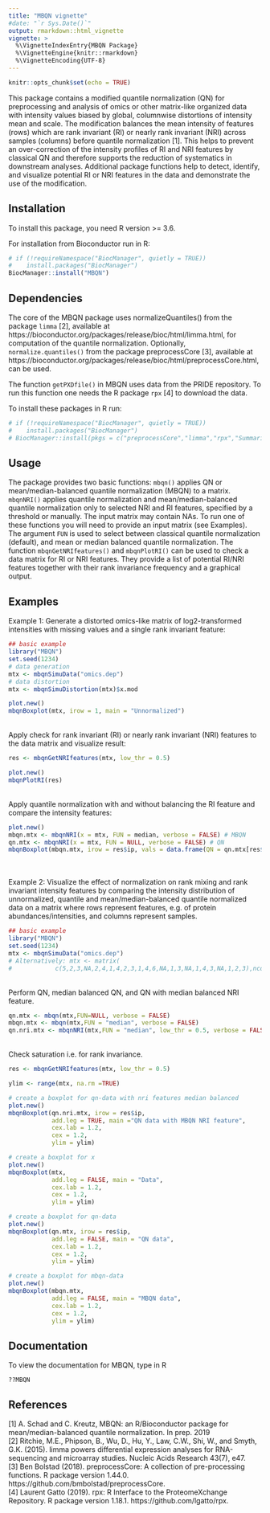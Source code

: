 ```yaml
---
title: "MBQN vignette"
#date: "`r Sys.Date()`"
output: rmarkdown::html_vignette
vignette: >
  %\VignetteIndexEntry{MBQN Package}
  %\VignetteEngine{knitr::rmarkdown}
  %\VignetteEncoding{UTF-8}
---
```



```r
knitr::opts_chunk$set(echo = TRUE)
```

This package contains a modified quantile normalization (QN) for preprocessing and analysis of omics or other matrix-like organized data with intensity values biased by global, columnwise distortions of intensity mean and scale. The modification balances the mean intensity of features (rows) which are rank invariant (RI) or nearly rank invariant (NRI) across samples (columns) before quantile normalization [1]. This helps to prevent an over-correction of the intensity profiles of RI and NRI features by classical QN and therefore supports the reduction of systematics in downstream analyses. Additional package functions help to detect, identify, and visualize potential RI or NRI features in the data and demonstrate the use of the modification.

## Installation
To install this package, you need R version >= 3.6.

For installation from Bioconductor run in R:

```r
# if (!requireNamespace("BiocManager", quietly = TRUE))
#    install.packages("BiocManager")
BiocManager::install("MBQN")
```

## Dependencies
The core of the MBQN package uses normalizeQuantiles() from the package `limma` [2], available at https://bioconductor.org/packages/release/bioc/html/limma.html, for computation of the quantile normalization. Optionally, `normalize.quantiles()` from the package preprocessCore [3], available at https://bioconductor.org/packages/release/bioc/html/preprocessCore.html, can be used. 

The function `getPXDfile()` in MBQN uses data from the PRIDE repository. To run this function one needs the R package `rpx` [4] to download the data. 

To install these packages in R run: 

```r
# if (!requireNamespace("BiocManager", quietly = TRUE))
#    install.packages("BiocManager")
# BiocManager::install(pkgs = c("preprocessCore","limma","rpx","SummarizedExperiment"))
```


## Usage
The package provides two basic functions: `mbqn()` applies QN or mean/median-balanced quantile
normalization (MBQN) to a matrix. 
`mbqnNRI()` applies quantile normalization and mean/median-balanced quantile 
normalization only to selected NRI and RI features, specified by a threshold or manually. 
The input matrix may contain NAs. To run one of these functions you will need to provide an
input matrix (see Examples). The argument `FUN` is used to select between classical quantile
normalization (default), and mean or median balanced quantile normalization. The function
`mbqnGetNRIfeatures()` and `mbqnPlotRI()` can be used to check a data matrix for RI or NRI 
features. They provide a list of potential RI/NRI features together 
with their rank invariance frequency and a graphical output. 

## Examples
Example 1: Generate a distorted omics-like matrix of log2-transformed 
intensities with missing values and a single rank invariant feature:
```r
## basic example
library("MBQN")
set.seed(1234)
# data generation 
mtx <- mbqnSimuData("omics.dep")
# data distortion
mtx <- mbqnSimuDistortion(mtx)$x.mod
```
```r
plot.new()
mbqnBoxplot(mtx, irow = 1, main = "Unnormalized")
```
<br />
Apply check for rank invariant (RI) or nearly rank invariant (NRI) features to 
the data matrix and visualize result:
```r
res <- mbqnGetNRIfeatures(mtx, low_thr = 0.5)
```
```r
plot.new()
mbqnPlotRI(res)
```
<br />
Apply quantile normalization with and without balancing the RI feature and 
compare the intensity features: 
```r
plot.new()
mbqn.mtx <- mbqnNRI(x = mtx, FUN = median, verbose = FALSE) # MBQN
qn.mtx <- mbqnNRI(x = mtx, FUN = NULL, verbose = FALSE) # QN
mbqnBoxplot(mbqn.mtx, irow = res$ip, vals = data.frame(QN = qn.mtx[res$ip,]), main = "Normalized")
```

<br /><br />
Example 2: Visualize  the effect of normalization on
rank mixing and rank invariant intensity features by comparing the intensity distribution of unnormalized, quantile and mean/median-balanced quantile normalized data on a matrix where rows represent features, e.g. of protein
abundances/intensities, and columns represent samples. 

```r
## basic example
library("MBQN")
set.seed(1234)
mtx <- mbqnSimuData("omics.dep") 
# Alternatively: mtx <- matrix(
#            c(5,2,3,NA,2,4,1,4,2,3,1,4,6,NA,1,3,NA,1,4,3,NA,1,2,3),ncol=4)
```
<br />
Perform QN, median balanced QN, and QN with median balanced NRI feature.
```r
qn.mtx <- mbqn(mtx,FUN=NULL, verbose = FALSE)
mbqn.mtx <- mbqn(mtx,FUN = "median", verbose = FALSE)
qn.nri.mtx <- mbqnNRI(mtx,FUN = "median", low_thr = 0.5, verbose = FALSE)
```
<br />
Check saturation i.e. for rank invariance.
```r
res <- mbqnGetNRIfeatures(mtx, low_thr = 0.5)

ylim <- range(mtx, na.rm =TRUE)
```
```r
# create a boxplot for qn-data with nri features median balanced
plot.new()
mbqnBoxplot(qn.nri.mtx, irow = res$ip,
            add.leg = TRUE, main ="QN data with MBQN NRI feature",
            cex.lab = 1.2,
            cex = 1.2,
            ylim = ylim)
```
```r
# create a boxplot for x
plot.new()
mbqnBoxplot(mtx,
            add.leg = FALSE, main = "Data",
            cex.lab = 1.2,
            cex = 1.2,
            ylim = ylim)
```
```r
# create a boxplot for qn-data
plot.new()
mbqnBoxplot(qn.mtx, irow = res$ip,
            add.leg = FALSE, main = "QN data",
            cex.lab = 1.2,
            cex = 1.2,
            ylim = ylim)
```
```r
# create a boxplot for mbqn-data
plot.new()
mbqnBoxplot(mbqn.mtx,
            add.leg = FALSE, main = "MBQN data",
            cex.lab = 1.2,
            cex = 1.2,
            ylim = ylim)
```

## Documentation
To view the documentation for MBQN, type in R
```
??MBQN
```

## References
[1] A. Schad and C. Kreutz, MBQN: an R/Bioconductor package for 
mean/median-balanced quantile normalization. In prep. 2019 <br/>
[2] Ritchie, M.E., Phipson, B., Wu, D., Hu, Y., Law, C.W., Shi, W., and Smyth, 
G.K. (2015). limma powers differential expression analyses for RNA-sequencing 
and microarray studies. Nucleic Acids Research 43(7), e47. <br/>
[3] Ben Bolstad (2018). preprocessCore: A collection of pre-processing 
functions. R package version 1.44.0. 
https://github.com/bmbolstad/preprocessCore. <br/>
[4] Laurent Gatto (2019). rpx: R Interface to the ProteomeXchange Repository. 
R package version 1.18.1. https://github.com/lgatto/rpx. 
